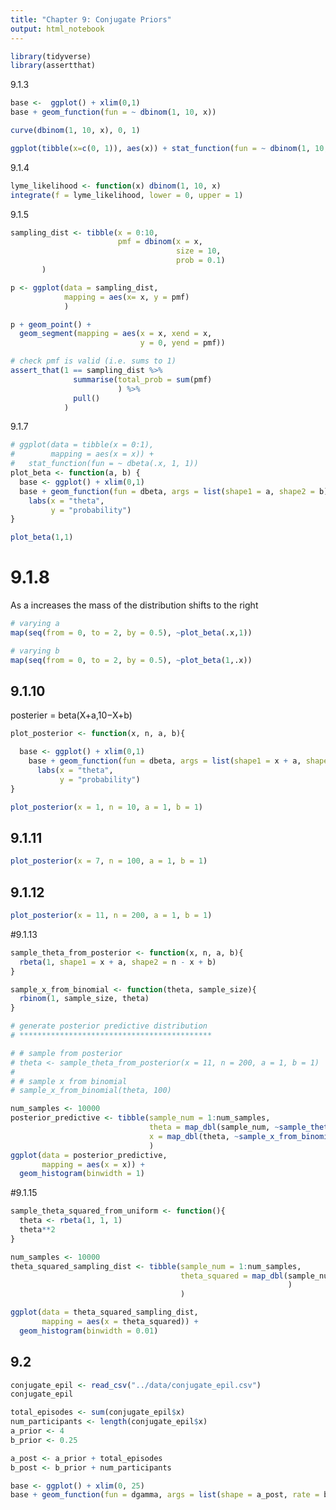 ```yaml
---
title: "Chapter 9: Conjugate Priors"
output: html_notebook
---
```


```r
library(tidyverse)
library(assertthat)
```


9.1.3

```r
base <-  ggplot() + xlim(0,1)
base + geom_function(fun = ~ dbinom(1, 10, x))

curve(dbinom(1, 10, x), 0, 1)

ggplot(tibble(x=c(0, 1)), aes(x)) + stat_function(fun = ~ dbinom(1, 10, .x))
```


9.1.4
```r
lyme_likelihood <- function(x) dbinom(1, 10, x)
integrate(f = lyme_likelihood, lower = 0, upper = 1)
```

9.1.5
```r
sampling_dist <- tibble(x = 0:10,
                        pmf = dbinom(x = x,
                                     size = 10,
                                     prob = 0.1)
       )

p <- ggplot(data = sampling_dist,
            mapping = aes(x= x, y = pmf)
            )

p + geom_point() +
  geom_segment(mapping = aes(x = x, xend = x,
                             y = 0, yend = pmf))

# check pmf is valid (i.e. sums to 1)
assert_that(1 == sampling_dist %>% 
              summarise(total_prob = sum(pmf)
                        ) %>% 
              pull()
            )
```
9.1.7
```r
# ggplot(data = tibble(x = 0:1),
#        mapping = aes(x = x)) +
#   stat_function(fun = ~ dbeta(.x, 1, 1)) 
plot_beta <- function(a, b) {
  base <- ggplot() + xlim(0,1)
  base + geom_function(fun = dbeta, args = list(shape1 = a, shape2 = b)) +
    labs(x = "theta",
         y = "probability")
}

plot_beta(1,1)
```
# 9.1.8
As a increases the mass of the distribution shifts to the right
```r
# varying a
map(seq(from = 0, to = 2, by = 0.5), ~plot_beta(.x,1))

# varying b
map(seq(from = 0, to = 2, by = 0.5), ~plot_beta(1,.x))
```

## 9.1.10

posterier = beta(X+a,10−X+b) 
```r

plot_posterior <- function(x, n, a, b){

  base <- ggplot() + xlim(0,1)
    base + geom_function(fun = dbeta, args = list(shape1 = x + a, shape2 = n - x + b)) +
      labs(x = "theta",
           y = "probability")
}

plot_posterior(x = 1, n = 10, a = 1, b = 1)
```
## 9.1.11
```r
plot_posterior(x = 7, n = 100, a = 1, b = 1)
```
## 9.1.12
```r
plot_posterior(x = 11, n = 200, a = 1, b = 1)
```
#9.1.13
```r
sample_theta_from_posterior <- function(x, n, a, b){
  rbeta(1, shape1 = x + a, shape2 = n - x + b)
}

sample_x_from_binomial <- function(theta, sample_size){
  rbinom(1, sample_size, theta)
}

# generate posterior predictive distribution 
# *******************************************

# # sample from posterior
# theta <- sample_theta_from_posterior(x = 11, n = 200, a = 1, b = 1)
# 
# # sample x from binomial
# sample_x_from_binomial(theta, 100)

num_samples <- 10000
posterior_predictive <- tibble(sample_num = 1:num_samples,
                               theta = map_dbl(sample_num, ~sample_theta_from_posterior(x = 11, n = 200, a = 1, b = 1)),
                               x = map_dbl(theta, ~sample_x_from_binomial(theta, 100))
                               )
ggplot(data = posterior_predictive,
       mapping = aes(x = x)) +
  geom_histogram(binwidth = 1)
```
#9.1.15
```r
sample_theta_squared_from_uniform <- function(){
  theta <- rbeta(1, 1, 1)
  theta**2
}

num_samples <- 10000
theta_squared_sampling_dist <- tibble(sample_num = 1:num_samples,
                                      theta_squared = map_dbl(sample_num, ~sample_theta_squared_from_uniform()
                                                              )
                                      )

ggplot(data = theta_squared_sampling_dist,
       mapping = aes(x = theta_squared)) +
  geom_histogram(binwidth = 0.01)
```
## 9.2
```r
conjugate_epil <- read_csv("../data/conjugate_epil.csv")
conjugate_epil
```

```r

total_episodes <- sum(conjugate_epil$x)
num_participants <- length(conjugate_epil$x)
a_prior <- 4
b_prior <- 0.25

a_post <- a_prior + total_episodes
b_post <- b_prior + num_participants

base <- ggplot() + xlim(0, 25)
base + geom_function(fun = dgamma, args = list(shape = a_post, rate = b_post))
```

